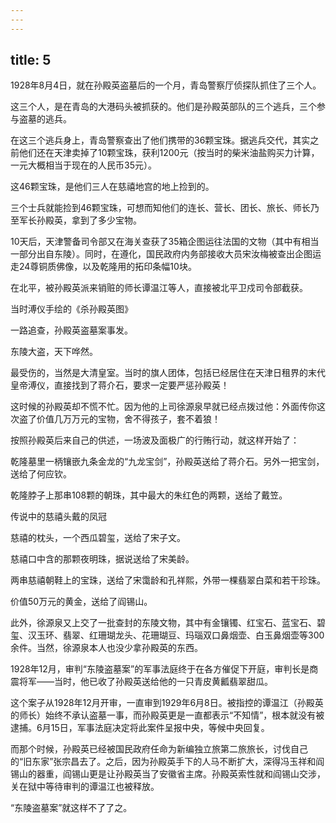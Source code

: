 ```yaml
---
---
---
```

title: 5
---



1928年8月4日，就在孙殿英盗墓后的一个月，青岛警察厅侦探队抓住了三个人。

这三个人，是在青岛的大港码头被抓获的。他们是孙殿英部队的三个逃兵，三个参与盗墓的逃兵。

在这三个逃兵身上，青岛警察查出了他们携带的36颗宝珠。据逃兵交代，其实之前他们还在天津卖掉了10颗宝珠，获利1200元（按当时的柴米油盐购买力计算，一元大概相当于现在的人民币35元）。

这46颗宝珠，是他们三人在慈禧地宫的地上捡到的。

三个士兵就能捡到46颗宝珠，可想而知他们的连长、营长、团长、旅长、师长乃至军长孙殿英，拿到了多少宝物。

10天后，天津警备司令部又在海关查获了35箱企图运往法国的文物（其中有相当一部分出自东陵）。同时，在遵化，国民政府内务部接收大员宋汝梅被查出企图运走24尊铜质佛像，以及乾隆用的拓印条幅10块。

在北平，被孙殿英派来销赃的师长谭温江等人，直接被北平卫戍司令部截获。

当时溥仪手绘的《杀孙殿英图》



一路追查，孙殿英盗墓案事发。

东陵大盗，天下哗然。

最受伤的，当然是大清皇室。当时的旗人团体，包括已经居住在天津日租界的末代皇帝溥仪，直接找到了蒋介石，要求一定要严惩孙殿英！

这时候的孙殿英却不慌不忙。因为他的上司徐源泉早就已经点拨过他：外面传你这次盗了价值几万万元的宝物，舍不得孩子，套不着狼！

按照孙殿英后来自己的供述，一场波及面极广的行贿行动，就这样开始了：

乾隆墓里一柄镶嵌九条金龙的“九龙宝剑”，孙殿英送给了蒋介石。另外一把宝剑，送给了何应钦。

乾隆脖子上那串108颗的朝珠，其中最大的朱红色的两颗，送给了戴笠。

传说中的慈禧头戴的凤冠



慈禧的枕头，一个西瓜碧玺，送给了宋子文。

慈禧口中含的那颗夜明珠，据说送给了宋美龄。

两串慈禧朝鞋上的宝珠，送给了宋霭龄和孔祥熙，外带一棵翡翠白菜和若干珍珠。

价值50万元的黄金，送给了阎锡山。

此外，徐源泉又上交了一批查封的东陵文物，其中有金镶镯、红宝石、蓝宝石、碧玺、汉玉环、翡翠、红珊瑚龙头、花珊瑚豆、玛瑙双口鼻烟壶、白玉鼻烟壶等300余件。当然，徐源泉本人也没少拿孙殿英的东西。

1928年12月，审判“东陵盗墓案”的军事法庭终于在各方催促下开庭，审判长是商震将军——当时，他已收了孙殿英送给他的一只青皮黄瓤翡翠甜瓜。

这个案子从1928年12月开审，一直审到1929年6月8日。被指控的谭温江（孙殿英的师长）始终不承认盗墓一事，而孙殿英更是一直都表示“不知情”，根本就没有被逮捕。6月15日，军事法庭决定将此案件呈报中央，等候中央回复。

而那个时候，孙殿英已经被国民政府任命为新编独立旅第二旅旅长，讨伐自己的“旧东家”张宗昌去了。之后，因为孙殿英手下的人马不断扩大，深得冯玉祥和阎锡山的器重，阎锡山更是让孙殿英当了安徽省主席。孙殿英索性就和阎锡山交涉，关在狱中等待审判的谭温江也被释放。

“东陵盗墓案”就这样不了了之。